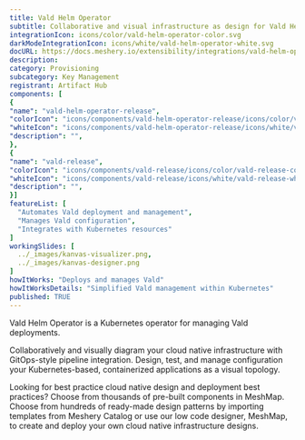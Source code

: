 ```yaml
---
title: Vald Helm Operator
subtitle: Collaborative and visual infrastructure as design for Vald Helm Operator
integrationIcon: icons/color/vald-helm-operator-color.svg
darkModeIntegrationIcon: icons/white/vald-helm-operator-white.svg
docURL: https://docs.meshery.io/extensibility/integrations/vald-helm-operator
description: 
category: Provisioning
subcategory: Key Management
registrant: Artifact Hub
components: [
{
"name": "vald-helm-operator-release",
"colorIcon": "icons/components/vald-helm-operator-release/icons/color/vald-helm-operator-release-color.svg",
"whiteIcon": "icons/components/vald-helm-operator-release/icons/white/vald-helm-operator-release-white.svg",
"description": "",
},
{
"name": "vald-release",
"colorIcon": "icons/components/vald-release/icons/color/vald-release-color.svg",
"whiteIcon": "icons/components/vald-release/icons/white/vald-release-white.svg",
"description": "",
}]
featureList: [
  "Automates Vald deployment and management",
  "Manages Vald configuration",
  "Integrates with Kubernetes resources"
]
workingSlides: [
  ../_images/kanvas-visualizer.png,
  ../_images/kanvas-designer.png
]
howItWorks: "Deploys and manages Vald"
howItWorksDetails: "Simplified Vald management within Kubernetes"
published: TRUE
---
```

<p>
Vald Helm Operator is a Kubernetes operator for managing Vald deployments.
</p>
<p>
    Collaboratively and visually diagram your cloud native infrastructure with GitOps-style pipeline integration. Design, test, and manage configuration your Kubernetes-based, containerized applications as a visual topology.
</p>
<p>
    Looking for best practice cloud native design and deployment best practices? Choose from thousands of pre-built components in MeshMap. Choose from hundreds of ready-made design patterns by importing templates from Meshery Catalog or use our low code designer, MeshMap, to create and deploy your own cloud native infrastructure designs.
</p>
